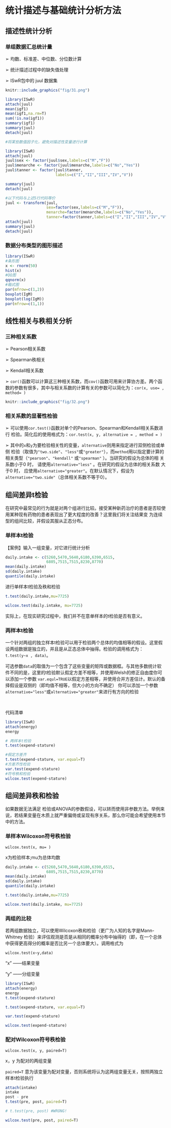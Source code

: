 # **统计描述与基础统计分析方法**

## 描述性统计分析

### 单组数据汇总统计量

➢ 均数、标准差、中位数、分位数计算

➢ 统计描述过程中的缺失值处理

➢ ISwR包中的 juul 数据集

```r
knitr::include_graphics("fig/31.png")
```

```r
library(ISwR)
attach(juul)
mean(igf1)
mean(igf1,na.rm=T)
sum(!is.na(igf1))
summary(igf1)
summary(juul)
detach(juul)
```

```r
#将某些数值因子化，避免对描述性变量进行计算

library(ISwR)
attach(juul)
juul$sex <- factor(juul$sex,labels=c("M","F"))
juul$menarche <- factor(juul$menarche,labels=c("No","Yes"))
juul$tanner <- factor(juul$tanner,
                      labels=c("I","II","III","IV","V"))

summary(juul)
detach(juul)
```

```r
#以下代码与上述5行代码等价
juul <- transform(juul,
                  sex=factor(sex,labels=c("M","F")),
                  menarche=factor(menarche,labels=c("No","Yes")),
                  tanner=factor(tanner,labels=c("I","II","III","IV","V")))
attach(juul)
summary(juul)
detach(juul)
```

### 数据分布类型的图形描述

```r
library(ISwR)
#条形图
x <- rnorm(50)
hist(x)
#QQ图
qqnorm(x)
#箱式图
par(mfrow=c(1,2))
boxplot(IgM)
boxplot(log(IgM))
par(mfrow=c(1,1))
```

## **线性相关与秩相关分析**

### 三种相关系数

➢ Pearson相关系数

➢ Spearman秩相关

➢ Kendall相关系数

➢ `cor()`函数可以计算这三种相关系数，而`cov()`函数可用来计算协方差。两个函数的参数有很多，其中与相关系数的计算有关的参数可以简化为：`cor(x, use= , method= )`
```r
knitr::include_graphics("fig/32.png")
```

### 相关系数的显著性检验

➢ 可以使用`cor.test()`函数对单个的Pearson、Spearman和Kendall相关系数进行
检验。简化后的使用格式为：`cor.test(x, y, alternative = , method = )`

➢ 其中的`x`和`y`为要检验相关性的变量，`alternative`则用来指定进行双侧检验或单侧
检验（取值为`"two.side"`、`"less"`或`"greater"`），而`method`用以指定要计算的
相关类型（`"pearson"`、`"kendall"` 或`"spearman"` ）。当研究的假设为总体的相
关系数小于0 时， 请使用`alternative="less"` 。在研究的假设为总体的相关系数
大于0 时， 应使用`alternative="greater"`。在默认情况下，假设为
`alternative="two.side"`（总体相关系数不等于0）。

## **组间差异t检验**


在研究中最常见的行为就是对两个组进行比较。接受某种新药治疗的患者是否较使用某种现有药物的患者表现出了更大程度的改善？这里我们将关注结果变 为连续型的组间比较，并假设其服从正态分布。

### 单样本t检验

【案例】输入一组变量，对它进行统计分析

```r
daily.intake <- c(5260,5470,5640,6180,6390,6515,
                  6805,7515,7515,8230,8770)
mean(daily.intake)
sd(daily.intake)
quantile(daily.intake)
```

进行单样本t检验及秩和检验

```r
t.test(daily.intake,mu=7725)

wilcox.test(daily.intake, mu=7725)
```


实际上，在现实研究过程中，我们并不在意单样本的t检验是否有意义。

### 两样本t检验

一个针对两组的独立样本t检验可以用于检验两个总体的均值相等的假设。这里假设两组数据是独立的，并且是从正态总体中抽得。检验的调用格式为：
`t.test(y~x , data)`。

可选参数`data`的取值为一个包含了这些变量的矩阵或数据框。与其他多数统计软件不同的是，这里的t检验默认假定方差不相等，并使用Welsh的修正自由度你可以添加一个参数
`var.equl=TRUE `以假定方差相等，并使用合并方差估计。默认的备择假设是双侧的（即均值不相等，但大小的方向不确定） 
你可以添加一个参数
`alternative="less"`或`alternative="greater"`来进行有方向的检验

\

代码清单
```r
library(ISwR)
attach(energy)
energy

# 两样本t检验
t.test(expend~stature)

#假定方差齐
t.test(expend~stature, var.equal=T)
#方差齐性检验
var.test(expend~stature)
#符号秩和检验
wilcox.test(expend~stature)
```



## 组间差异秩和检验

如果数据无法满足 检验或ANOVA的参数假设，可以转而使用非参数方法。举例来说，若结果变量在木质上就严重偏倚或呈现有序关系，那么你可能会希望使用本节中的方法。


### 单样本Wilcoxon符号秩检验

`wilcox.test(x, mu= )`
    
x为检验样本;mu为总体均数

```r
daily.intake <- c(5260,5470,5640,6180,6390,6515,
                  6805,7515,7515,8230,8770)
mean(daily.intake)
sd(daily.intake)
quantile(daily.intake)

t.test(daily.intake,mu=7725)

wilcox.test(daily.intake, mu=7725)
```



### 两组的比较

若两组数据独立，可以使用Wilcoxon秩和检验（更广为人知的名字是Mann-Whitney 检验）来评估观测是否是从相同的概率分布中抽得的（即，在一个总体中获得更高得分的概率是否比另一个总体要大）。调用格式为

`wilcox.test(x~y,data)`

"x"  ——结果变量

"y"  ——分组变量

```r
library(ISwR)
attach(energy)
energy
t.test(expend~stature)

t.test(expend~stature, var.equal=T)

var.test(expend~stature)

wilcox.test(expend~stature)
```


### 配对Wilcoxon符号秩检验

`wilcox.test(x, y, paired=T)`
    
x，y 为配对的两组变量
    
`paired=T` 意为该变量为配对变量，否则系统将认为这两组变量无关，按照两独立样本t检验执行


```r
attach(intake)
intake
post - pre
t.test(pre, post, paired=T)

# t.test(pre, post) #WRONG!

wilcox.test(pre, post, paired=T)
```


















